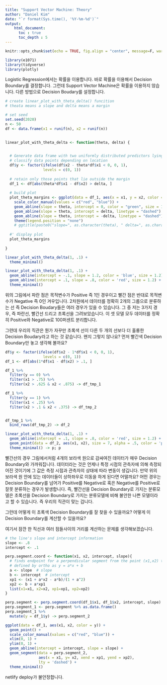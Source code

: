 ```yaml
---
title: "Support Vector Machine: Theory"
author: "Daniel Kim"
date: "`r format(Sys.time(), '%Y-%m-%d')`"
output: 
    html_document:
      toc : true
      toc_depth : 5
---
```


```r
knitr::opts_chunk$set(echo = TRUE, fig.align = "center", message=F, warning=F)
```


```r
library(e1071)
library(tidyverse)
library(plotly)
```

 Logistic Regression에서는 확률을 이용합니다. 바로 확률을 이용해서 Decision Boundary를 결정합니다. 그런데 Support Vector Machine은 확률을 이용하지 않습니다. 다른 방법으로 Decision Boudary를 설정합니다.
 
```r
# create linear_plot_with_theta_delta() funcition
# theata means a slope and delta means a margin

# set seed
set.seed(2020)
n <- 50  
df <- data.frame(x1 = runif(n), x2 = runif(n))
  

linear_plot_with_theta_delta <- function(theta, delta) {
  

  # Generate data frame with two uniformly distributed predictors lying between 0 and 1.
  # classify data points depending on location
  df$y <- factor(ifelse(df$x2 - theta*df$x1 < 0, 0, 1), 
                 levels = c(0, 1))
  
  # retain only those points that lie outside the margin
  df_1 <- df[abs(theta*df$x1 - df$x2) > delta, ]
  
  # build plot
  plot_theta_margins <- ggplot(data = df_1, aes(x = x1, y = x2, color = y)) + geom_point() + 
    scale_color_manual(values = c("red", "blue")) + 
    geom_abline(slope = theta, intercept = 0, color = "green", size = 1.2)+
    geom_abline(slope = theta, intercept = delta, linetype = "dashed") +
    geom_abline(slope = theta, intercept = -delta, linetype = "dashed") +
    theme(legend.position = "none")
    # ggtitle(paste0("slope=", as.character(theta), " delta=", as.character(delta)))
  
  #' display plot
  plot_theta_margins
  
}

linear_plot_with_theta_delta(1, .1) +
  theme_minimal()
```
 
 
```r
linear_plot_with_theta_delta(1, .1) +
  geom_abline(intercept = -.1, slope = 1.2, color = 'blue', size = 1.2) +
  geom_abline(intercept = .1, slope = .8, color = 'red', size = 1.2) +
  theme_minimal()
```
 
 위의 그림에서 파란 점은 목적변수가 Positive 즉 1인 경우이고 빨간 점은 반대로 목적변수가 Negative 즉 0인 겨우입니다. 2차원에서 데이터를 정확히 2개의 그룹으로 분류하는 선 즉 Decision Boudary들은 여러 경우가 있을 수 있습니다. 그 중 저는 3가지 경우, 즉 파란선, 빨간선 드리고 초록선을 그려보았습니다. 이 셋 모델 모두 데이터를 정확히 Positive와 Negative로 100퍼센트 분리합니다.  
 
 그련데 우리의 직관은 뭔가 자꾸만 초록색 선이 다른 두 개의 선보다 더 훌륭한 Decision Boudary라고 하는 것 같습니다. 왠지 그렇지 않나요? 먼저 빨간색 Decision Boundary만 놓고 생각해 볼까요?
 
```r
df$y <- factor(ifelse(df$x2 - 1*df$x1 < 0, 0, 1), 
                 levels = c(0, 1))
df_1 <- df[abs(1*df$x1 - df$x2) > .1, ]

df_1 %>%
  filter(y == 0) %>%
  filter(x1 > .75) %>%
  filter(x2 > .625 & x2 < .875) -> df_tmp_1

df_1 %>%
  filter(y == 1) %>%
  filter(x1 < .25) %>%
  filter(x2 > .1 & x2 < .375) -> df_tmp_2


df_tmp_1 %>%
  bind_rows(df_tmp_2) -> df_2

linear_plot_with_theta_delta(1, .1) +
  geom_abline(intercept = .1, slope = .8, color = 'red', size = 1.2) +
  geom_point(data = df_2, aes(x1, x2), size = 7, alpha = .5, color = 'purple') +
  theme_minimal() -> p; p
```
 
 
빨간선의 경우 그림에서처럼 4개의 보라색 원으로 감싸여진 데이터가 매우 Decision Boundary와 가까워집니다. 데이터라는 것은 언제나 특정 시점의 관측자에 의해 측정되어진 것이기에 그 값은 측정 시점과 관측자의 상태에 따라 변동이 생깁니다. 만약 위의 보라색 원 안에 있는 데이터들이 상하좌우로 이동을 하게 된다면 어떨까요? 어떤 경우는 Decision Boundary를 넘어가 Positive를 Negative로 혹은 Negative를 Positive로 잘못 분류하는 경우가 발생합니다. 즉, 빨간선을 Decision Boundary로 가지는 분류모델은 초록선을 Decision Boundary로 가지는 분류모델에 비해 불안한 나쁜 모델이라고 할 수 있습니다. 즉 우리의 직관이 맞는 겁니다.

그런데 어떻게 이 초록색 Decision Boundary를 잘 찾을 수 있을까요? 어떻게 이 Decision Boundary를 계산할 수 있을까요?

여기서 잠깐 한 직선과 여러 점들사이의 거리를 계산하는 문제를 생각해보겠습니다.

```r
# the line's slope and intercept information
slope <- .8
intercept <- .1

perp.segment.coord <- function(x1, x2, intercept, slope){
  # finds endpoint for a perpendicular segment from the point (x1,x2) to the line
  # defined by ortho as y = a*x + b
  a <- slope  # slope
  b <- intercept  # intercept
  xp1 <- (x1 + a*x2 - a*b)/(1 + a^2)
  xp2 <- b + a*xp1
  list(x1=x1, x2=x2, xp1=xp1, xp2=xp2)
}

perp.segment <- perp.segment.coord(df_1$x1, df_1$x2, intercept, slope)
perp.segment_1 <- perp.segment %>% as.data.frame()
perp.segment_1 %>%
  mutate(y = df_1$y) -> perp.segment_2

ggplot(data = df_1, aes(x1, x2, color = y)) +
  geom_point() +
  scale_color_manual(values = c("red", "blue")) + 
  xlim(0, 1) +
  ylim(0, 1) +
  geom_abline(intercept = intercept, slope = slope) +
  geom_segment(data = perp.segment_2,
               aes(x = x1, y= x2, xend = xp1, yend = xp2), 
               lty = 'dashed') +
  theme_minimal()
```

netlify deploy가 불안정합니다.
